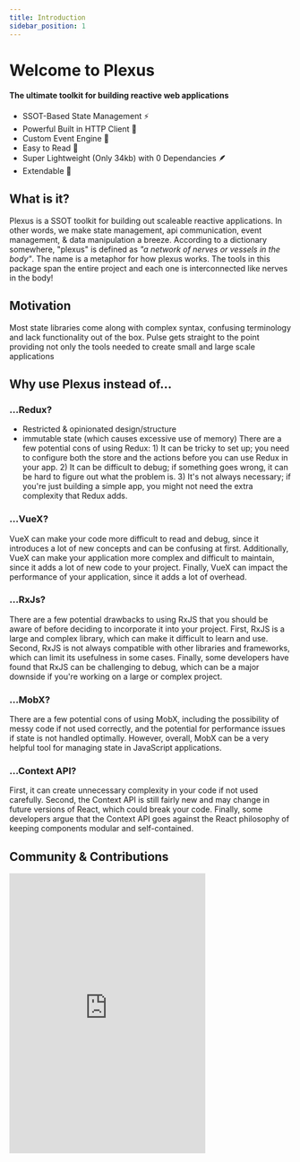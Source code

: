 ```yaml
---
title: Introduction
sidebar_position: 1
---
```



# Welcome to Plexus

#### The ultimate toolkit for building reactive web applications

<Badges />

<ul className="list">
	<li>SSOT-Based State Management ⚡️</li>
	<li>Powerful Built in HTTP Client 📡</li>
	<li>Custom Event Engine 🚌</li>
	<li>Easy to Read 📜</li>
	<li>Super Lightweight (Only 34kb) with 0 Dependancies 🪶</li>
	<li>Extendable 🔌</li>
</ul>

## What is it?

Plexus is a SSOT toolkit for building out scaleable reactive applications. In other words, we make state management, api communication, event management, & data manipulation a breeze. According to a dictionary somewhere, "plexus" is defined as <i>"a network of nerves or vessels in the body"</i>. The name is a metaphor for how plexus works. The tools in this package span the entire project and each one is interconnected like nerves in the body!

## Motivation

Most state libraries come along with complex syntax, confusing terminology and lack functionality out of the box. Pulse gets straight to the point providing not only the tools needed to create small and large scale applications

## Why use Plexus instead of...

### ...Redux?

-   Restricted & opinionated design/structure
-   immutable state (which causes excessive use of memory)
    There are a few potential cons of using Redux: 1) It can be tricky to set up; you need to configure both the store and the actions before you can use Redux in your app. 2) It can be difficult to debug; if something goes wrong, it can be hard to figure out what the problem is. 3) It's not always necessary; if you're just building a simple app, you might not need the extra complexity that Redux adds.

### ...VueX?

VueX can make your code more difficult to read and debug, since it introduces a lot of new concepts and can be confusing at first. Additionally, VueX can make your application more complex and difficult to maintain, since it adds a lot of new code to your project. Finally, VueX can impact the performance of your application, since it adds a lot of overhead.

### ...RxJs?

There are a few potential drawbacks to using RxJS that you should be aware of before deciding to incorporate it into your project. First, RxJS is a large and complex library, which can make it difficult to learn and use. Second, RxJS is not always compatible with other libraries and frameworks, which can limit its usefulness in some cases. Finally, some developers have found that RxJS can be challenging to debug, which can be a major downside if you're working on a large or complex project.

### ...MobX?

There are a few potential cons of using MobX, including the possibility of messy code if not used correctly, and the potential for performance issues if state is not handled optimally. However, overall, MobX can be a very helpful tool for managing state in JavaScript applications.

### ...Context API?

First, it can create unnecessary complexity in your code if not used carefully. Second, the Context API is still fairly new and may change in future versions of React, which could break your code. Finally, some developers argue that the Context API goes against the React philosophy of keeping components modular and self-contained.

## Community & Contributions

<iframe
	src="https://discord.com/widget?id=941858479793123358&theme=dark"
	width="350"
	height="500"
	allowtransparency="true"
	frameborder="0"
	sandbox="allow-popups allow-popups-to-escape-sandbox allow-same-origin allow-scripts"
></iframe>

